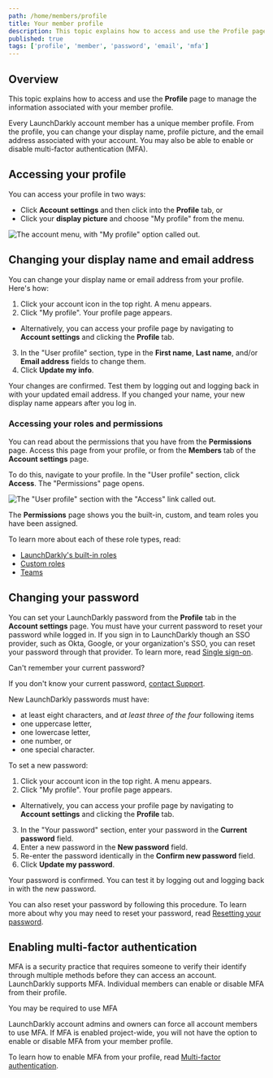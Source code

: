 ```yaml
---
path: /home/members/profile
title: Your member profile
description: This topic explains how to access and use the Profile page to manage the information associated with your member profile.
published: true
tags: ['profile', 'member', 'password', 'email', 'mfa']
---
```


## Overview

This topic explains how to access and use the **Profile** page to manage the information associated with your member profile.

Every LaunchDarkly account member has a unique member profile. From the profile, you can change your display name, profile picture, and the email address associated with your account. You may also be able to enable or disable multi-factor authentication (MFA).

## Accessing your profile

You can access your profile in two ways:

* Click **Account settings** and then click into the **Profile** tab, or
* Click your **display picture** and choose "My profile" from the menu.

![The account menu, with "My profile" option called out.](account-menu-my-profile.png)

## Changing your display name and email address

You can change your display name or email address from your profile. Here's how:

1. Click your account icon in the top right. A menu appears.
2. Click "My profile". Your profile page appears.
  * Alternatively, you can access your profile page by navigating to **Account settings** and clicking the **Profile** tab.
3. In the "User profile" section, type in the **First name**, **Last name**, and/or **Email address** fields to change them.
4. Click **Update my info**.

Your changes are confirmed. Test them by logging out and logging back in with your updated email address. If you changed your name, your new display name appears after you log in.

### Accessing your roles and permissions

You can read about the permissions that you have from the **Permissions** page. Access this page from your profile, or from the **Members** tab of the **Account settings** page.

To do this, navigate to your profile. In the "User profile" section, click **Access**. The "Permissions" page opens.

![The "User profile" section with the "Access" link called out.](account-settings-profile-access-callout.png)

The **Permissions** page shows you the built-in, custom, and team roles you have been assigned.

To learn more about each of these role types, read:

* [LaunchDarkly's built-in roles](/home/members/built-in-roles)
* [Custom roles](/home/members/custom-roles)
* [Teams](/home/teams)

## Changing your password

You can set your LaunchDarkly password from the **Profile** tab in the **Account settings** page. You must have your current password to reset your password while logged in. If you sign in to LaunchDarkly though an SSO provider, such as Okta, Google, or your organization's SSO, you can reset your password through that provider. To learn more, read [Single sign-on](/home/account-security/sso).

<Callout intent="alert">
  <CalloutTitle>Can't remember your current password?</CalloutTitle>
  <CalloutDescription>

  If you don't know your current password, <a href="https://support.launchdarkly.com/hc/en-us/requests/new">contact Support</a>.

  </CalloutDescription>
</Callout>

New LaunchDarkly passwords must have:

* at least eight characters, and *at least three of the four* following items
* one uppercase letter,
* one lowercase letter,
* one number, or
* one special character.

To set a new password:

1. Click your account icon in the top right. A menu appears.
2. Click "My profile". Your profile page appears.
  * Alternatively, you can access your profile page by navigating to **Account settings** and clicking the **Profile** tab.
3. In the "Your password" section, enter your password in the **Current password** field.
4. Enter a new password in the **New password** field.
5. Re-enter the password identically in the **Confirm new password** field.
6. Click **Update my password**.

Your password is confirmed. You can test it by logging out and logging back in with the new password.

You can also reset your password by following this procedure. To learn more about why you may need to reset your password, read [Resetting your password](/home/account-security/reset-password).

## Enabling multi-factor authentication

MFA is a security practice that requires someone to verify their identify through multiple methods before they can access an account. LaunchDarkly supports MFA. Individual members can enable or disable MFA from their profile.

<Callout intent="info">
  <CalloutTitle>You may be required to use MFA</CalloutTitle>
  <CalloutDescription>

  LaunchDarkly account admins and owners can force all account members to use MFA. If MFA is enabled project-wide, you will not have the option to enable or disable MFA from your member profile.

  </CalloutDescription>
</Callout>

To learn how to enable MFA from your profile, read [Multi-factor authentication](/home/account-security/mfa).